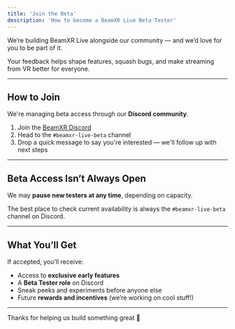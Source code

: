 ```yaml
---
title: 'Join the Beta'
description: 'How to become a BeamXR Live Beta Tester'
---
```


We’re building BeamXR Live alongside our community — and we’d love for you to be part of it.

Your feedback helps shape features, squash bugs, and make streaming from VR better for everyone.

---

## How to Join

We're managing beta access through our **Discord community**.

1. Join the [BeamXR Discord](https://discord.gg/beamxr)
2. Head to the `#beamxr-live-beta` channel
3. Drop a quick message to say you're interested — we'll follow up with next steps

---

## Beta Access Isn’t Always Open

We may **pause new testers at any time**, depending on capacity.

The best place to check current availability is always the `#beamxr-live-beta` channel on Discord.

---

## What You’ll Get

If accepted, you’ll receive:

- Access to **exclusive early features**
- A **Beta Tester role** on Discord
- Sneak peeks and experiments before anyone else
- Future **rewards and incentives** (we’re working on cool stuff!)

---

Thanks for helping us build something great 💜